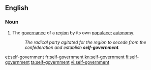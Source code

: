 ==English==

===Noun===
{{en-noun|sg=[[self]]-[[government]]|-}}

# The [[governance]] of a [[region]] by its own [[populace]]; [[autonomy]].
#:''The radical party agitated for the region to secede from the confederation and establish '''self-government'''.''

[[et:self-government]]
[[fr:self-government]]
[[kn:self-government]]
[[fi:self-government]]
[[ta:self-government]]
[[vi:self-government]]